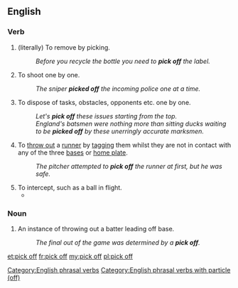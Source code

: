 ==English==

===Verb===
{{en-verb|picks off|picking off|picked off}}

# (literally) To remove by picking.
#: ''Before you recycle the bottle you need to '''pick off''' the label.''
# To shoot one by one.
#: ''The sniper '''picked off''' the incoming police one at a time.''
# To dispose of tasks, obstacles, opponents etc. one by one.
#: ''Let's '''pick off''' these issues starting from the top.''
#: ''England's batsmen were nothing more than sitting ducks waiting to be '''picked off''' by these unerringly accurate marksmen.''
# {{context|baseball|lang=en}} To [[throw out]] a [[runner]] by [[tag]]ging them whilst they are not in contact with any of the three [[base]]s or [[home plate]].
#: ''The pitcher attempted to '''pick off''' the runner at first, but he was safe.''
# To intercept, such as a ball in flight.
#* {{quote-news
|year=2011
|date=October 1
|author=Tom Fordyce
|title=Rugby World Cup 2011: England 16-12 Scotland
|work=BBC Sport
|url=http://news.bbc.co.uk/sport2/hi/rugby_union/15124512.stm
|page=
|passage=But the World Cup winning veteran's left boot was awry again, the attempt sliced horribly wide of the left upright, and the saltires were waving aloft again a moment later when a long pass in the England midfield was '''picked off''' to almost offer up a breakaway try.}}

===Noun===
{{en-noun|head=[[pick]] [[off]]}}

# {{context|baseball|lang=en}} An instance of throwing out a batter leading off base.
#: ''The final out of the game was determined by a '''pick off'''.''

[[Category:English phrasal verbs]]
[[Category:English phrasal verbs with particle (off)]]

[[et:pick off]]
[[fr:pick off]]
[[my:pick off]]
[[pl:pick off]]